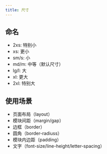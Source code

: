 ```yaml
---
title: 尺寸
---
```


## 命名

+ 2xs: 特别小
+ xs: 更小
+ sm/s: 小
+ md/m: 中等（默认尺寸）
+ lg/l: 大
+ xl: 更大
+ 2xl: 特别大

## 使用场景

+ 页面布局（layout）
+ 模块间距（margin/gap）
+ 边框（border）
+ 圆角（border-radiuss）
+ 模块内边距（padding）
+ 文字（font-size/line-height/letter-spacing）
